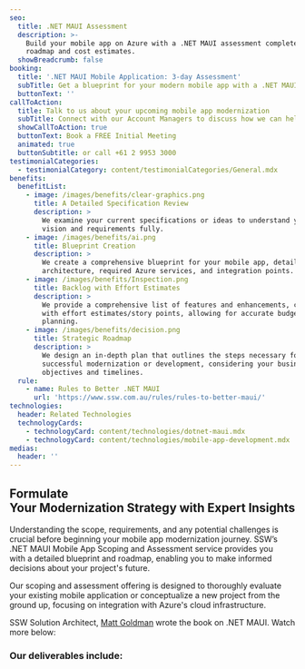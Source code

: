 ```yaml
---
seo:
  title: .NET MAUI Assessment
  description: >-
    Build your mobile app on Azure with a .NET MAUI assessment complete with
    roadmap and cost estimates.
  showBreadcrumb: false
booking:
  title: '.NET MAUI Mobile Application: 3-day Assessment'
  subTitle: Get a blueprint for your modern mobile app with a .NET MAUI assessment
  buttonText: ''
callToAction:
  title: Talk to us about your upcoming mobile app modernization
  subTitle: Connect with our Account Managers to discuss how we can help.
  showCallToAction: true
  buttonText: Book a FREE Initial Meeting
  animated: true
  buttonSubtitle: or call +61 2 9953 3000
testimonialCategories:
  - testimonialCategory: content/testimonialCategories/General.mdx
benefits:
  benefitList:
    - image: /images/benefits/clear-graphics.png
      title: A Detailed Specification Review
      description: >
        We examine your current specifications or ideas to understand your
        vision and requirements fully.
    - image: /images/benefits/ai.png
      title: Blueprint Creation
      description: >
        We create a comprehensive blueprint for your mobile app, detailing the
        architecture, required Azure services, and integration points.
    - image: /images/benefits/Inspection.png
      title: Backlog with Effort Estimates
      description: >
        We provide a comprehensive list of features and enhancements, complete
        with effort estimates/story points, allowing for accurate budgeting and
        planning.
    - image: /images/benefits/decision.png
      title: Strategic Roadmap
      description: >
        We design an in-depth plan that outlines the steps necessary for
        successful modernization or development, considering your business
        objectives and timelines.
  rule:
    - name: Rules to Better .NET MAUI
      url: 'https://www.ssw.com.au/rules/rules-to-better-maui/'
technologies:
  header: Related Technologies
  technologyCards:
    - technologyCard: content/technologies/dotnet-maui.mdx
    - technologyCard: content/technologies/mobile-app-development.mdx
medias:
  header: ''
---
```


## Formulate Your Modernization Strategy with Expert Insights

Understanding the scope, requirements, and any potential challenges is crucial before beginning your mobile app modernization journey. SSW’s .NET MAUI Mobile App Scoping and Assessment service provides you with a detailed blueprint and roadmap, enabling you to make informed decisions about your project's future.

Our scoping and assessment offering is designed to thoroughly evaluate your existing mobile application or conceptualize a new project from the ground up, focusing on integration with Azure's cloud infrastructure.

SSW Solution Architect, [Matt Goldman](https://www.ssw.com.au/people/matt-goldman/ "Matt's People Page") wrote the book on .NET MAUI. Watch more below:

<VideoEmbed url="https://www.youtube.com/watch?v=mbkx9WpAKGs" caption="Building Cross-Platform Apps Made Easy with .NET MAUI in Action with Matt Goldman (2 mins)" duration="" removeMargin={false} />

### Our deliverables include:
